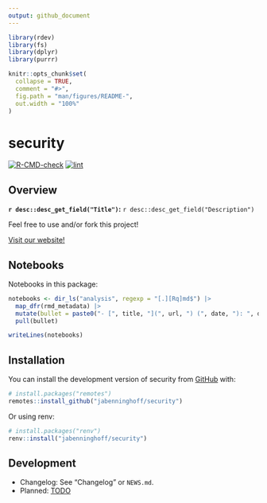 ```yaml
---
output: github_document
---
```


<!-- README.md is generated from README.Rmd. Please edit that file -->

```r
library(rdev)
library(fs)
library(dplyr)
library(purrr)

knitr::opts_chunk$set(
  collapse = TRUE,
  comment = "#>",
  fig.path = "man/figures/README-",
  out.width = "100%"
)
```

# security

<!-- badges: start -->
[![R-CMD-check](https://github.com/jabenninghoff/security/workflows/R-CMD-check/badge.svg)](https://github.com/jabenninghoff/security/actions)
[![lint](https://github.com/jabenninghoff/security/workflows/lint/badge.svg)](https://github.com/jabenninghoff/security/actions)
<!-- badges: end -->

## Overview

**`r desc::desc_get_field("Title")`:** `r desc::desc_get_field("Description")`

Feel free to use and/or fork this project!

[Visit our website!](https://www.security-differently.com)

## Notebooks

Notebooks in this package:

```r
notebooks <- dir_ls("analysis", regexp = "[.][Rq]md$") |>
  map_dfr(rmd_metadata) |>
  mutate(bullet = paste0("- [", title, "](", url, ") (", date, "): ", description)) |>
  pull(bullet)

writeLines(notebooks)
```

## Installation

You can install the development version of security from [GitHub](https://github.com/) with:

``` r
# install.packages("remotes")
remotes::install_github("jabenninghoff/security")
```

Or using renv:

``` r
# install.packages("renv")
renv::install("jabenninghoff/security")
```

## Development

- Changelog: See "Changelog" or `NEWS.md`.
- Planned: [TODO](TODO.md)
